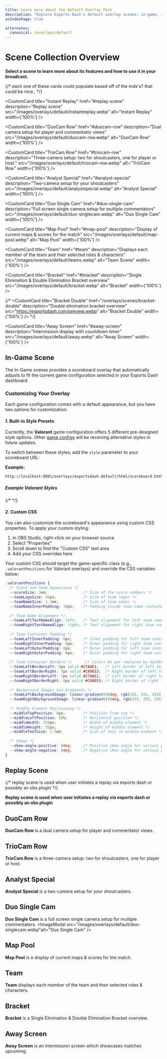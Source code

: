 ```yaml
---
title: Learn more about the Default Overlay Pack
description: "Explore Esports Dash's default overlay scenes: in-game, replay, cam setups, and more for professional esports broadcasts."
asIndexPage: true

alternates:
  canonical: /overlays/default
---
```




# Scene Collection Overview

 **Select a scene to learn more about its features and how to use it in your broadcast.**

<Cards num={3}>
{/* each one of these cards could populate based off of the mdx's? that could be nice..  */}
  <CustomCard
    title="In-Game"
    href="#in-game-scene"
    description="Scene includes overlays to fit supported game configs"
    src="/images/overlays/default/in-game.webp"
    alt="In-Game"
    width={'100%'}
  />

  <CustomCard
    title="Instant Replay"
    href="#replay-scene"
    description="Replay scene"
    src="/images/overlays/default/instantreplay.webp"
    alt="Instant Replay"
    width={'100%'}
  />

  <CustomCard
    title="DuoCam Row"
    href="#duocam-row"
    description="Dual camera setup for player and commentator views"
    src="/images/overlays/default/duocam-row.webp"
    alt="DuoCam Row"
    width={'100%'}
  />

  <CustomCard
    title="TrioCam Row"
    href="#triocam-row"
    description="Three-camera setup: two for shoutcasters, one for player or host."
    src="/images/overlays/default/triocam-row.webp"
    alt="TrioCam Row"
    width={'100%'}
  />

  <CustomCard
    title="Analyst Special"
    href="#analyst-special"
    description="Two-camera setup for your shoutcasters"
    src="/images/overlays/default/analystspecial.webp"
    alt="Analyst Special"
    width={'100%'}
  />

  <CustomCard
    title="Duo Single Cam"
    href="#duo-single-cam"
    description="Full screen single camera setup for multiple commentators"
    src="/images/overlays/default/duo-singlecam.webp"
    alt="Duo Single Cam"
    width={'100%'}
  />

  <CustomCard
    title="Map Pool"
    href="#map-pool"
    description="Display of current maps & scores for the match"
    src="/images/overlays/default/map-pool.webp"
    alt="Map Pool"
    width={'100%'}
  />

  <CustomCard
    title="Team"
    href="#team"
    description="Displays each member of the team and their selected roles & characters"
    src="/images/overlays/default/teams.webp"
    alt="Team Scene"
    width={'100%'}
  />

  <CustomCard
    title="Bracket"
    href="#bracket"
    description="Single Elimination & Double Elimination Bracket overview"
    src="/images/overlays/default/bracket.webp"
    alt="Bracket"
    width={'100%'}
  />

  {/* <CustomCard
    title="Bracket Double"
    href="/overlays/scenes/bracket-double"
    description="Double elimination bracket overview"
    src="https://esportsdash.com/preview.webp"
    alt="Bracket Double"
    width={'100%'}
  /> */}

  <CustomCard
    title="Away Screen"
    href="#away-screen"
    description="Intermission display with countdown timer"
    src="/images/overlays/default/away.webp"
    alt="Away Screen"
    width={'100%'}
  />


</Cards>




## In-Game Scene

The In-Game scenes provides a scoreboard overlay that automatically adjusts to fit the current game configuration selected in your Esports Dash dashboard.

<ImageModal src="/images/overlays/default/in-game.webp" alt="In-Game Scoreboard Overlay" />

### Customizing Your Overlay

Each game configuration comes with a default appearance, but you have two options for customization:

#### 1. Built-in Style Presets

Currently, the **Valorant** game configuration offers 5 different pre-designed style options. Other [game configs](/install-game-configs) will be receiving alternative styles in future updates.

To switch between these styles, add the `style` parameter to your scoreboard URL:

<ImageModal src="/images/overlays/default/styling/style-params.png" alt="Style Parameters Example" />

**Example:**
```bash
http://localhost:8081/overlays/esportsdash.default/html/scoreboard.html?style=2
```
##### Example Valorant Styles
{/* <ImageModal src="/images/overlays/default/styling/default_sample_styles.webp" alt="Style Parameters Example" width="100%"/> */}

<ImageModal src="/images/overlays/default/styling/default_sample_styles.webp" alt="Style Parameters Example" />

#### 2. Custom CSS

You can also customize the scoreboard's appearance using custom CSS properties. To apply your custom styling:

1. In OBS Studio, right-click on your browser source
2. Select "Properties"
3. Scroll down to find the "Custom CSS" text area
4. Add your CSS overrides here

Your custom CSS should target the game-specific class (e.g., `.valorantPositions` for Valorant overlays) and override the CSS variables below:

```css
.valorantPositions {
  /* Score and Team Appearance */
  --scoreSize: 3em;                /* Size of the score numbers */
  --teamLogoSize: 45px;            /* Size of team logos */
  --teamNameSize: 1.3em;           /* Size of team names */
  --teamNameInnerPadding: 10px;    /* Padding inside team name container */
  
  /* Team Name Alignment */
  --teamLeftTextNameAlign: left;   /* Text alignment for left team name */
  --teamRightTextNameAlign: right; /* Text alignment for right team name */
  
  /* Team Container Padding */
  --teamLeftInnerPadding: 0px;     /* Inner padding for left team container */
  --teamRightInnerPadding: 0px;    /* Inner padding for right team container */
  --teamLeftOuterPadding: 0px;     /* Outer padding for left team container */
  --teamRightOuterPadding: 0px;    /* Outer padding for right team container */
  
  /* Team Container Borders */      /* Colors do get replaced by dashboard, This is for position of border*/
  --teamLeftBorderLeft: 0px solid #27AAE1;   /* Left border of left team */
  --teamLeftBorderRight: 7px solid #C80013;  /* Right border of left team */
  --teamRightBorderLeft: 7px solid #27AAE1;  /* Left border of right team */
  --teamRightBorderRight: 0px solid #C80013; /* Right border of right team */
  
  /* Background Images and Gradients */
  --teamLeftBackgroundImage: linear-gradient(90deg, rgb(255, 255, 255) 0%, rgb(255, 255, 255) 100%);
  --teamRightBackgroundImage: linear-gradient(90deg, rgb(255, 255, 255) 0%, rgb(255, 255, 255) 100%);
  
  /* Middle Element Positioning */
  --middleTopPosition: 8px;        /* Position from top */
  --middleLeftPosition: 50%;       /* Horizontal position */
  --middleWidth: 250px;            /* Width of middle element */
  --middleHeight: 35px;            /* Height of middle element */
  --middleTextSize: 1.5em;         /* Size of text in middle element */
  
  /* Skews */
  --skew-angle-positive: 0deg;     /* Positive skew angle for various portions of scoreboard */
  --skew-angle-negative: 0deg;     /* Negative skew angle for various portions of scoreboard  */
}
```



## Replay Scene

{/* replay scene is used when user initiates a replay via esports dash or possibly an obs plugin */}

 **Replay scene is used when user initiates a replay via esports dash or possibly an obs plugin**


<ImageModal src="/images/overlays/default/instantreplay.webp" alt="Replay" />


## DuoCam Row

**DuoCam Row** is a dual camera setup for player and commentator views. 
<ImageModal src="/images/overlays/default/duocam-row.webp" alt="DuoCam Row" />


## TrioCam Row

**TrioCam Row** is a three-camera setup: two for shoutcasters, one for player or host. 
<ImageModal  src="/images/overlays/default/triocam-row.webp"  alt="TrioCam Row" />

## Analyst Special
**Analyst Special** is a two-camera setup for your shoutcasters. 
<ImageModal  src="/images/overlays/default/analystspecial.webp"  alt="Analyst Special" />


## Duo Single Cam
**Duo Single Cam** is a full screen single camera setup for multiple commentators. 
<ImageModal src="/images/overlays/default/duo-singlecam.webp"alt="Duo Single Cam" />

## Map Pool
**Map Pool** is a display of current maps & scores for the match.
<ImageModal src="/images/overlays/default/map-pool.webp" alt="Map Pool" />


## Team
**Team** displays each member of the team and their selected roles & characters. 
<ImageModal src="/images/overlays/default/teams.webp" alt="Team Scene" />

## Bracket
**Bracket** is a Single Elimination & Double Elimination Bracket overview.
<ImageModal src="/images/overlays/default/bracket.webp" alt="Bracket" />

## Away Screen
**Away Screen** is an intermission screen which showcases matches upcoming. 
<ImageModal src="/images/overlays/default/away.webp" alt="Away Screen" />


